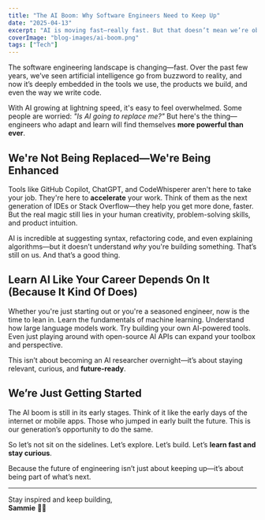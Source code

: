 ```yaml
---
title: "The AI Boom: Why Software Engineers Need to Keep Up"
date: "2025-04-13"
excerpt: "AI is moving fast—really fast. But that doesn’t mean we’re obsolete. It means we need to level up, adapt, and grow with it."
coverImage: "blog-images/ai-boom.png"
tags: ["Tech"]
---
```


The software engineering landscape is changing—fast. Over the past few years, we’ve seen artificial intelligence go from buzzword to reality, and now it’s deeply embedded in the tools we use, the products we build, and even the way we write code.

With AI growing at lightning speed, it's easy to feel overwhelmed. Some people are worried: _"Is AI going to replace me?"_ But here's the thing—engineers who adapt and learn will find themselves **more powerful than ever**.

## We're Not Being Replaced—We're Being Enhanced

Tools like GitHub Copilot, ChatGPT, and CodeWhisperer aren't here to take your job. They're here to **accelerate** your work. Think of them as the next generation of IDEs or Stack Overflow—they help you get more done, faster. But the real magic still lies in your human creativity, problem-solving skills, and product intuition.

AI is incredible at suggesting syntax, refactoring code, and even explaining algorithms—but it doesn’t understand _why_ you're building something. That’s still on us. And that’s a good thing.

## Learn AI Like Your Career Depends On It (Because It Kind Of Does)

Whether you're just starting out or you're a seasoned engineer, now is the time to lean in. Learn the fundamentals of machine learning. Understand how large language models work. Try building your own AI-powered tools. Even just playing around with open-source AI APIs can expand your toolbox and perspective.

This isn’t about becoming an AI researcher overnight—it’s about staying relevant, curious, and **future-ready**.

## We’re Just Getting Started

The AI boom is still in its early stages. Think of it like the early days of the internet or mobile apps. Those who jumped in early built the future. This is our generation’s opportunity to do the same.

So let’s not sit on the sidelines. Let’s explore. Let’s build. Let’s **learn fast and stay curious**.

Because the future of engineering isn’t just about keeping up—it’s about being part of what’s next.

---

Stay inspired and keep building,  
**Sammie** ✌🏽